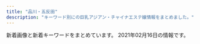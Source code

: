 ```yaml
---
title: "品川・五反田"
description: "キーワード別にの巨乳アジアン・チャイナエステ嬢情報をまとめました。"
---
```


新着画像と新着キーワードをまとめています。
2021年02月16日の情報です。

<DmmAffiliateIns />
<KeywordTable
  shops={
    [
    {
        "keywords": {
            "C": 8
        },
        "station": "JR\u4e94\u53cd\u7530\u99c5\u6771\u53e3",
        "url": "http://www.kenkou-house.info/",
        "name": "\u3072\u307e\u308f\u308a",
        "img_links": [
            "http://www.kenkou-house.info/img/body-.png",
            "http://www.kenkou-house.info/img/s13.jpg",
            "http://www.kenkou-house.info/img/m6.png",
            "http://www.kenkou-house.info/img/m7.png",
            "http://www.kenkou-house.info/img/Himawari_88_31.png",
            "http://www.kenkou-house.info/img/m8.png",
            "http://www.kenkou-house.info/img/play.png",
            "http://www.kenkou-house.info/img/s20.jpg",
            "http://www.kenkou-house.info/img/s15.jpg",
            "http://www.kenkou-house.info/img/s4.jpg",
            "http://www.kenkou-house.info/img/Himawari_160_45.png",
            "http://www.kenkou-house.info/img/s.png",
            "http://www.kenkou-house.info/img/s33.jpg",
            "http://www.kenkou-house.info/img/s91.jpg",
            "http://www.kenkou-house.info/img/s61.jpg",
            "http://www.kenkou-house.info/img/m2.png",
            "http://www.kenkou-house.info/img/s16.jpg",
            "http://www.kenkou-house.info/img/s7.jpg",
            "http://www.kenkou-house.info/img/Himawari_468_60.png",
            "http://www.kenkou-house.info/img/s11.jpg",
            "http://www.kenkou-house.info/img/bottmo-ritght.png",
            "http://www.kenkou-house.info/img/s21.jpg",
            "http://www.kenkou-house.info/img/m3.png",
            "http://www.kenkou-house.info/img/Himawari_200_40.png",
            "http://www.kenkou-house.info/img/s1.jpg",
            "http://www.kenkou-house.info/img/s22.jpg",
            "http://www.kenkou-house.info/img/door.png",
            "http://www.kenkou-house.info/img/head.png",
            "http://www.kenkou-house.info/img/m5.png",
            "http://www.kenkou-house.info/img/s12.jpg",
            "http://www.kenkou-house.info/img/m4.png",
            "http://www.kenkou-house.info/img/m1.png",
            "http://www.kenkou-house.info/img/bottmo-left.png",
            "http://www.kenkou-house.info/img/s17.jpg",
            "http://www.kenkou-house.info/img/s14.jpg"
        ]
    },
    {
        "name": "\u30e9\u30ad\u30e5\u30a2",
        "img_links": [
            "http://lacure.link/images/r1.jpg",
            "http://lacure.link/images/sayuri.jpg",
            "http://lacure.link/images/r5.jpg",
            "http://lacure.link/images/g0.jpg",
            "http://lacure.link/images/g2.jpg",
            "http://lacure.link/images/g6.jpg",
            "http://lacure.link/images/r3.jpg",
            "http://lacure.link/images/left3.png",
            "http://lacure.link/images/kiki.jpg",
            "http://lacure.link/images/g3.jpg",
            "http://lacure.link/images/zi.png",
            "http://lacure.link/images/asali.jpg",
            "http://lacure.link/images/kol.jpg",
            "http://lacure.link/images/g5.jpg",
            "http://lacure.link/images/r6.jpg",
            "http://lacure.link/images/top2.jpg",
            "http://lacure.link/images/g1.jpg",
            "http://lacure.link/images/r2.jpg",
            "http://lacure.link/images/s1.jpg",
            "http://lacure.link/images/s_staff.png",
            "http://lacure.link/images/news.png",
            "http://lacure.link/images/r4.jpg",
            "http://lacure.link/images/face.png",
            "http://lacure.link/images/yuki.jpg",
            "http://lacure.link/images/gb01.png"
        ],
        "station": "\u6238\u8d8a\u9280\u5ea7\u99c5",
        "url": "http://lacure.link/",
        "keywords": {}
    },
    {
        "name": "\u6708\u306e\u548c",
        "station": "JR\u4e94\u53cd\u7530\u99c5\u897f\u53e3",
        "img_links": [
            "https://tsukiwa.info/img/news1.png",
            "https://tsukiwa.info/img/top_map.jpg",
            "https://tsukiwa.info/img/bar_profile.png",
            "https://tsukiwa.info/img/staff/IMG_3569.jpg",
            "https://tsukiwa.info/img/staff/aya2101.jpg",
            "https://tsukiwa.info/img/staff/5AD524C3-384E-48C5-9527-57A24BF6D687.jpeg",
            "https://tsukiwa.info/img/staff/sara244.jpg",
            "https://tsukiwa.info/img/staff/sara242.jpg",
            "https://tsukiwa.info/img/staff/sara243.jpg",
            "https://tsukiwa.info/img/pickupGirl.png",
            "https://tsukiwa.info/img/staff_top/20201219_1.jpg",
            "https://tsukiwa.info/img/staff/rumi04.jpg",
            "https://tsukiwa.info/img/news3.png",
            "https://tsukiwa.info/img/staff/yuri001.jpg",
            "https://www.a-side.com/ad/koko/include/banner/koko_200x40.png",
            "https://tsukiwa.info/img/staff/sara241.jpg",
            "https://tsukiwa.info/img/staff/mimi20202.jpg",
            "https://tsukiwa.info/img/staff/g12.jpg",
            "https://tsukiwa.info/img/staff/g121.jpg",
            "https://tsukiwa.info/img/bar_gallery.png",
            "https://tsukiwa.info/img/staff/mika05.jpg",
            "https://tsukiwa.info/img/staff/koko3.jpg",
            "https://tsukiwa.info/img/akusesu-top0.jpg",
            "https://tsukiwa.info/img/staff/mimi01.jpg",
            "https://tsukiwa.info/img/staff/mimi202012.jpg",
            "https://tsukiwa.info/img/bar_staff.png",
            "https://tsukiwa.info/img/staff/rumi02.jpg",
            "https://tsukiwa.info/img/event/20210128.png",
            "https://tsukiwa.info/img/event/camp03.jpg",
            "https://tsukiwa.info/img/QRcode.png",
            "https://tsukiwa.info/img/staff/no_image.jpg",
            "https://tsukiwa.info/img/staff_top/20201219_2.jpg"
        ],
        "url": "https://tsukiwa.info/",
        "keywords": {}
    },
    {
        "img_links": [
            "https://img.a-side.com/photo/digicame/20210209/31399_03.jpg",
            "https://static.a-side.com/photo/shop/35215/list.jpg",
            "https://www.a-side.com/chouraku/staff/mina/index.jpg",
            "https://www.a-side.com/chouraku/staff/ami/index.jpg",
            "https://static.a-side.com/photo/shop/16032/list.jpg",
            "https://www.a-side.com/chouraku/staff/coco/index.jpg",
            "https://static.a-side.com/photo/shop/33796/list.jpg",
            "https://static.a-side.com/photo/shop/35132/list.jpg",
            "https://www.a-side.com/chouraku/staff/mimi/index.jpg",
            "https://www.a-side.com/chouraku/images/ticket.jpg",
            "https://img.a-side.com/photo/premium/20210216/35167_01_top2.jpg",
            "https://img.a-side.com/photo/weekly/20210212/top.jpg",
            "https://static.a-side.com/photo/shop/33596/list.jpg",
            "https://img.a-side.com/photo/digicame/20210208/19987_02.jpg",
            "https://www.a-side.com/chouraku/images/line.jpg",
            "https://img.a-side.com/photo/premium/20210215/31695_01_top2.jpg",
            "https://static.a-side.com/photo/shop/31695/list.jpg",
            "https://img.a-side.com/photo/digicame/20210211/35086_02.jpg",
            "https://img.a-side.com/photo/premium/20210209/35215_01_sp.jpg",
            "https://www.a-side.com/chouraku/staff/mayumi/index.jpg",
            "https://www.a-side.com/chouraku/images/info/photo03.jpg",
            "https://img.a-side.com/photo/digicame/20210212/29625_02.jpg",
            "https://www.a-side.com/chouraku/staff/yuna/index.jpg",
            "https://static.a-side.com/photo/shop/33915/list.jpg",
            "https://img.a-side.com/photo/digicame/20210212/26456_01.jpg",
            "https://img.a-side.com/photo/index/20210215/34987.jpg",
            "https://www.a-side.com/chouraku/staff/yumi/index.jpg",
            "https://img.a-side.com/photo/digicame/20210208/25065_02.jpg",
            "https://www.a-side.com/chouraku/staff/ai/index.jpg",
            "https://static.a-side.com/photo/shop/31534/list.jpg",
            "https://www.a-side.com/chouraku/staff/yuri/index.jpg",
            "https://static.a-side.com/photo/shop/34987/list.jpg",
            "https://www.a-side.com/chouraku/images/info/photo01.jpg",
            "https://img.a-side.com/photo/premium/20210211/27898_01_sp.jpg",
            "https://www.a-side.com/chouraku/images/coupon/info.png",
            "https://img.a-side.com/photo/premium/20210210/31695_01_sp.jpg",
            "https://www.a-side.com/include/img/top/button_twitter.png",
            "https://img.a-side.com/photo/digicame/20210208/25065_01.jpg",
            "https://static.a-side.com/photo/shop/24050/list.jpg",
            "https://www.a-side.com/chouraku/staff/mifi/index.jpg",
            "https://www.a-side.com/chouraku/staff/miki/index.jpg",
            "https://www.a-side.com/chouraku/images/info/photo04.jpg",
            "https://www.a-side.com/chouraku/staff/yui/index.jpg",
            "https://img.a-side.com/photo/koko/35215/thumb.jpg",
            "https://www.a-side.com/chouraku/staff/aiko/index.jpg",
            "https://static.a-side.com/photo/shop/35086/list.jpg",
            "https://www.a-side.com/chouraku/staff/yuu/index.jpg",
            "https://img.a-side.com/photo/digicame/20210212/26130_02.jpg",
            "https://www.a-side.com/chouraku/staff/sayuri/index.jpg",
            "https://img.a-side.com/photo/koko/31363/thumb.jpg",
            "https://img.a-side.com/photo/premium/20210212/33649_01_sp.jpg",
            "https://img.a-side.com/photo/premium/20210211/27898_01_top1.jpg",
            "https://static.a-side.com/photo/shop/34907/list.jpg",
            "https://img.a-side.com/photo/digicame/20210208/32458_01.jpg",
            "https://static.a-side.com/photo/shop/34768/list.jpg",
            "https://www.a-side.com/chouraku/staff/yuki/index.jpg",
            "https://img.a-side.com/photo/koko/24050/thumb.jpg",
            "https://static.a-side.com/photo/shop/35020/list.jpg",
            "https://static.a-side.com/photo/shop/35298/list.jpg",
            "https://static.a-side.com/photo/shop/34965/list.jpg",
            "https://static.a-side.com/photo/shop/35018/list.jpg",
            "https://static.a-side.com/photo/shop/33740/list.jpg",
            "https://www.a-side.com/chouraku/staff/moe/index.jpg",
            "https://www.a-side.com/chouraku/staff/ayaka/index.jpg",
            "https://www.a-side.com/chouraku/images/moved.jpg",
            "https://img.a-side.com/photo/digicame/20210212/26456_02.jpg",
            "https://img.a-side.com/photo/premium/20210208/29625_01_sp.jpg",
            "https://img.a-side.com/photo/koko/33456/thumb.jpg",
            "https://img.a-side.com/photo/premium/20210216/35167_01_top1.jpg",
            "https://www.a-side.com/chouraku/staff/rika/index.jpg",
            "https://www.a-side.com/chouraku/images/info/photo02.jpg",
            "https://static.a-side.com/photo/shop/35331/list.jpg",
            "https://www.a-side.com/chouraku/staff/ayumi/index.jpg",
            "https://www.a-side.com/chouraku/images/top-info201812.jpg",
            "https://www.a-side.com/chouraku/staff/miho/index.jpg",
            "https://img.a-side.com/photo/premium/20210211/27898_01_top2.jpg",
            "https://static.a-side.com/photo/shop/34272/list.jpg",
            "https://www.a-side.com/chouraku/staff/yui2/index.jpg",
            "https://www.a-side.com/chouraku/images/covergirl.jpg",
            "https://www.a-side.com/chouraku/images/coupon/presented.png",
            "https://www.a-side.com/chouraku/staff/mika/index.jpg",
            "https://static.a-side.com/photo/shop/35167/list.jpg",
            "https://www.a-side.com/chouraku/staff/yuyu/index.jpg",
            "https://www.a-side.com/chouraku/staff/aya/index.jpg",
            "https://img.a-side.com/photo/premium/20210215/31695_01_top1.jpg",
            "https://static.a-side.com/photo/shop/34961/list.jpg",
            "https://static.a-side.com/photo/shop/34847/list.jpg",
            "https://img.a-side.com/photo/premium/20210210/31695_01_index.jpg",
            "https://www.a-side.com/chouraku/staff/emi/index.jpg",
            "https://img.a-side.com/photo/digicame/20210211/31406_02.jpg"
        ],
        "station": "JR\u4e94\u53cd\u7530\u99c5\u897f\u53e3",
        "name": "\u9577\u697d",
        "keywords": {
            "\u4e73": 1,
            "C": 1,
            "\u5de8\u4e73": 1
        },
        "url": "https://www.a-side.com/chouraku/"
    },
    {
        "station": "JR\u4e94\u53cd\u7530\u99c5\u897f\u53e3",
        "img_links": [
            "http://hi-msg.com/tonpoh/images/p-10.jpg",
            "http://hi-msg.com/tonpoh/images/p-13-1.jpg",
            "http://hi-msg.com/tonpoh/images/s8.png",
            "http://hi-msg.com/tonpoh/images/p-11.jpg",
            "http://hi-msg.com/tonpoh/images/s9.png",
            "http://hi-msg.com/tonpoh/images/p-7.jpg",
            "http://hi-msg.com/tonpoh/images/no.png",
            "http://hi-msg.com/tonpoh/images/p-12-1.jpg",
            "http://hi-msg.com/tonpoh/images/s4.jpg",
            "http://hi-msg.com/tonpoh/images/p-10-1.jpg",
            "http://hi-msg.com/tonpoh/images/p-6-1.jpg",
            "http://hi-msg.com/tonpoh/images/p-9.jpg",
            "http://hi-msg.com/tonpoh/images/p-5.jpg",
            "http://hi-msg.com/tonpoh/images/p-9-1.jpg",
            "http://hi-msg.com/tonpoh/images/p-2.jpg",
            "http://hi-msg.com/tonpoh/images/tit-sys.png",
            "http://hi-msg.com/tonpoh/images/s6.png",
            "http://hi-msg.com/tonpoh/images/fla.png",
            "http://hi-msg.com/tonpoh/images/p-8-1.jpg",
            "http://hi-msg.com/tonpoh/images/p-4.jpg",
            "http://hi-msg.com/tonpoh/images/s1.png",
            "http://hi-msg.com/tonpoh/images/p-13.jpg",
            "http://hi-msg.com/tonpoh/images/p-0.jpg",
            "http://hi-msg.com/tonpoh/images/s5.png",
            "http://hi-msg.com/tonpoh/images/p-7-1.jpg",
            "http://hi-msg.com/tonpoh/images/ll.png",
            "http://hi-msg.com/tonpoh/images/p-14-1.jpg",
            "http://hi-msg.com/tonpoh/images/l.png",
            "http://hi-msg.com/tonpoh/images/fla-1.png",
            "http://hi-msg.com/tonpoh/images/p-6.jpg",
            "http://hi-msg.com/tonpoh/images/fla-3.png",
            "http://hi-msg.com/tonpoh/images/p-12.jpg",
            "http://hi-msg.com/tonpoh/images/line.png",
            "http://hi-msg.com/tonpoh/images/tit-staff.png",
            "http://hi-msg.com/tonpoh/images/botton.png",
            "http://hi-msg.com/tonpoh/images/p-11-1.jpg",
            "http://hi-msg.com/tonpoh/images/p-14.jpg",
            "http://hi-msg.com/tonpoh/images/p-8.jpg",
            "http://hi-msg.com/tonpoh/images/p-1.jpg"
        ],
        "name": "\u30c8\u30f3\u30dd\u30fc",
        "keywords": {},
        "url": "http://hi-msg.com/tonpoh/"
    },
    {
        "img_links": [
            "http://www.kouroku-este.com/img/staff/fff/s-fff1.jpg",
            "http://www.kouroku-este.com/img/staff/fff/s-fff2.jpg",
            "http://www.kouroku-este.com/img/system/service01.jpg",
            "http://www.kouroku-este.com/img/staff/aaa/aaa1.jpg",
            "http://www.kouroku-este.com/img/staff/eee/s-eee1.jpg",
            "http://www.kouroku-este.com/img/menu/info_r.jpg",
            "http://www.kouroku-este.com/img/staff/ccc/ccc2.jpg",
            "http://www.kouroku-este.com/img/top/listmark1.png",
            "http://www.kouroku-este.com/img/staff/bbb/bbb1.jpg",
            "http://www.kouroku-este.com/img/staff/aaa/aaa2.jpg",
            "http://www.kouroku-este.com/img/system/service02.jpg",
            "http://www.kouroku-este.com/img/staff/ccc/ccc1.jpg",
            "http://www.kouroku-este.com/img/staff/ggg/ggg1.jpg",
            "http://www.kouroku-este.com/img/staff/eee/s-eee2.jpg"
        ],
        "station": "JR\u54c1\u5ddd\u99c5\u9ad8\u8f2a\u53e3",
        "name": "\u5eb7\u7984",
        "keywords": {
            "C": 15
        },
        "url": "http://www.kouroku-este.com/"
    },
    {
        "url": "http://hanagoromo.work/",
        "name": "\u82b1\u8863",
        "img_links": [
            "http://hanagoromo.work/nana.jpg",
            "http://hanagoromo.work/yumi1.jpg",
            "http://hanagoromo.work/mens-esthe1.png",
            "http://hanagoromo.work/ai3.jpg",
            "http://hanagoromo.work/hitomi2.jpg",
            "http://hanagoromo.work/yuyu.jpg",
            "http://hanagoromo.work/1.jpg",
            "http://hanagoromo.work/head.jpg",
            "http://hanagoromo.work/2.jpg",
            "http://hanagoromo.work/mio.jpg",
            "http://hanagoromo.work/interior1.jpg",
            "http://hanagoromo.work/hitomi.jpg",
            "http://hanagoromo.work/3.jpg",
            "http://hanagoromo.work/112.jpg",
            "http://hanagoromo.work/s1.png",
            "http://hanagoromo.work/sayaka.jpg",
            "http://hanagoromo.work/nana1.jpg",
            "http://hanagoromo.work/b2.jpg",
            "http://hanagoromo.work/mio1.jpg",
            "http://hanagoromo.work/nana2.jpg",
            "http://hanagoromo.work/yuna2.jpg",
            "http://hanagoromo.work/b3.jpg",
            "http://hanagoromo.work/6.jpg",
            "http://hanagoromo.work/interior_t.jpg",
            "http://hanagoromo.work/hitomi1.jpg",
            "http://hanagoromo.work/main_top.jpg",
            "http://hanagoromo.work/tina2.jpg",
            "http://hanagoromo.work/tina.jpg",
            "http://hanagoromo.work/miyuki.jpg",
            "http://hanagoromo.work/rina1.jpeg",
            "http://hanagoromo.work/b1.jpg",
            "http://hanagoromo.work/rina2.jpeg",
            "http://hanagoromo.work/ai2.jpg",
            "http://hanagoromo.work/rie1.jpg",
            "http://hanagoromo.work/int2.jpg",
            "http://hanagoromo.work/4.jpg",
            "http://hanagoromo.work/mio2.jpg",
            "http://hanagoromo.work/sys.jpg",
            "http://hanagoromo.work/miyuki1.jpg",
            "http://hanagoromo.work/staff_t.jpg",
            "http://hanagoromo.work/yumi.jpg",
            "http://hanagoromo.work/ta.png",
            "http://hanagoromo.work/yuna1.jpg"
        ],
        "station": "JR\u4e94\u53cd\u7530\u99c5",
        "keywords": {}
    },
    {
        "keywords": {
            "C": 13
        },
        "name": "\u30de\u30c3\u30b5\u30fc\u30b8\u306e\u5915\u6708",
        "station": "JR\u4e94\u53cd\u7530\u99c5\u897f\u53e3",
        "url": "http://www.es-yuduki.com/",
        "img_links": [
            "http://www.es-yuduki.com/css/nav/change-007.jpg",
            "http://www.es-yuduki.com/css/main-top05.png",
            "http://www.es-yuduki.com/css/progress06.jpg",
            "http://www.es-yuduki.com/css/staff03-b.jpg",
            "http://www.es-yuduki.com/css/progress02.jpg",
            "http://www.es-yuduki.com/css/kanban.jpg",
            "http://www.es-yuduki.com/css/staff01-b.jpg",
            "http://www.es-yuduki.com/css/nav/change-001.jpg",
            "http://www.es-yuduki.com/css/progress07.jpg",
            "http://www.es-yuduki.com/css/staff01.jpg",
            "http://www.es-yuduki.com/css/nav/change-004.jpg",
            "http://www.es-yuduki.com/css/progress03.jpg",
            "http://www.es-yuduki.com/css/progress08.jpg",
            "http://www.es-yuduki.com/css/staff03.jpg",
            "http://www.es-yuduki.com/css/staff02.jpg",
            "http://www.es-yuduki.com/css/nav/nav-002.jpg",
            "http://www.es-yuduki.com/css/nav/nav-005.jpg",
            "http://www.es-yuduki.com/css/nav/change-0003.jpg",
            "http://www.es-yuduki.com/css/progress04.jpg",
            "http://www.es-yuduki.com/css/nav/nav-001.jpg",
            "http://www.es-yuduki.com/css/nav/change-005.jpg",
            "http://www.es-yuduki.com/css/staff02-b.jpg",
            "http://www.es-yuduki.com/css/progress05.jpg",
            "http://www.es-yuduki.com/css/nav/nav-004.jpg",
            "http://www.es-yuduki.com/css/staff00.jpg",
            "http://www.es-yuduki.com/css/nav/nav-006.jpg",
            "http://www.es-yuduki.com/css/nav/nav-0003.jpg",
            "http://www.es-yuduki.com/css/progress01.jpg",
            "http://www.es-yuduki.com/css/head.jpg",
            "http://www.es-yuduki.com/css/nav/change-006.jpg",
            "http://www.es-yuduki.com/css/coupon003.jpg",
            "http://www.es-yuduki.com/css/nav/nav-007.jpg",
            "http://www.es-yuduki.com/css/nav/change-002.jpg"
        ]
    },
    {
        "name": "\u7f8e\u4f36",
        "keywords": {
            "85": 2,
            "87": 4,
            "E": 8,
            "86": 2,
            "88": 2
        },
        "url": "http://es-mirei.com/",
        "station": "JR\u4e94\u53cd\u7530\u99c5\u897f\u53e3",
        "img_links": [
            "http://es-mirei.com/images/store/03.jpg",
            "http://es-mirei.com/staffPhoto/s20170728165536.jpg",
            "http://es-mirei.com/staffPhoto/b20170911152114.jpg",
            "http://es-mirei.com/images/store/05.jpg",
            "http://es-mirei.com/staffPhoto/s20170908125528.jpg",
            "http://es-mirei.com/images/noImg.jpg",
            "http://es-mirei.com/staffPhoto/b20170911152129.jpg",
            "http://es-mirei.com/images/returnStaffBtn.png",
            "http://es-mirei.com/images/store/06.jpg",
            "http://es-mirei.com/images/s3Slider1Images/02.jpg",
            "http://es-mirei.com/images/store/01.jpg",
            "http://es-mirei.com/staffPhoto/b20170728165256.jpg",
            "http://es-mirei.com/staffPhoto/s20170728165256.jpg",
            "http://es-mirei.com/staffPhoto/s20170728165302.jpg",
            "http://es-mirei.com/staffPhoto/s20180209180323.jpg",
            "http://es-mirei.com/images/s3Slider1Images/03.jpg",
            "http://es-mirei.com/staffPhoto/b20170908125528.jpg",
            "http://es-mirei.com/staffPhoto/b20170728165302.jpg",
            "http://es-mirei.com/images/s3Slider1Images/01.jpg",
            "http://es-mirei.com/staffPhoto/b20170728165536.jpg",
            "http://es-mirei.com/staffPhoto/s20170911152129.jpg",
            "http://es-mirei.com/staffPhoto/s20170911152114.jpg",
            "http://es-mirei.com/images/store/04.jpg",
            "http://es-mirei.com/images/store/02.jpg",
            "http://es-mirei.com/staffPhoto/s20180613122502.jpg",
            "http://es-mirei.com/staffPhoto/b20180209180323.jpg",
            "http://es-mirei.com/staffPhoto/b20180613122502.jpg"
        ]
    },
    {
        "keywords": {},
        "station": "JR\u4e94\u53cd\u7530\u99c5\u897f\u53e3",
        "name": "\u4e94\u53cd\u7530\u30e1\u30c7\u30a3\u30ab\u30eb\u30a8\u30f3",
        "url": "http://gotanda.pepper.jp/",
        "img_links": [
            "http://gotanda.pepper.jp/m173.jpg",
            "http://gotanda.pepper.jp/1-01.png",
            "http://gotanda.pepper.jp/m048.png",
            "http://gotanda.pepper.jp/m049.png",
            "http://gotanda.pepper.jp/gotanda001.jpg",
            "http://gotanda.pepper.jp/m02272.jpg",
            "http://gotanda.pepper.jp/20151109231038834554.jpg"
        ]
    },
    {
        "url": "http://f-aroma.info/",
        "station": "JR\u54c1\u5ddd\u99c5\u9ad8\u8f2a\u53e3",
        "name": "\u30d5\u30ed\u30fc\u30e9",
        "img_links": [],
        "keywords": {}
    },
    {
        "station": "JR\u4e94\u53cd\u7530\u99c5\u897f\u53e3",
        "img_links": [
            "http://p-fly.work/images/head.png",
            "http://p-fly.work/images/sys4.png",
            "http://p-fly.work/images/1.jpg",
            "http://p-fly.work/img/kiki1.jpg",
            "http://p-fly.work/images/mobile.jpg",
            "http://p-fly.work/images/12.jpg",
            "http://p-fly.work/staff/mai.jpg",
            "http://p-fly.work/images/news.jpg",
            "http://p-fly.work/images/7.jpg",
            "http://p-fly.work/images/interior_t.png",
            "http://p-fly.work/images/9.jpg",
            "http://p-fly.work/images/b1.jpg",
            "http://p-fly.work/img/sara1.jpg",
            "http://p-fly.work/staff/kiki.jpg",
            "http://p-fly.work/staff/sara.jpg",
            "http://p-fly.work/images/sys1.jpg",
            "http://p-fly.work/images/int1.jpg",
            "http://p-fly.work/img/yuyu1.jpg",
            "http://p-fly.work/images/tr.jpg",
            "http://p-fly.work/images/int2.png",
            "http://p-fly.work/images/ac1.jpg",
            "http://p-fly.work/images/sys2.jpg",
            "http://p-fly.work/images/b3.jpg",
            "http://p-fly.work/img/mai1.jpg",
            "http://p-fly.work/images/line.png",
            "http://p-fly.work/images/staff_t.png",
            "http://p-fly.work/images/b2.jpg",
            "http://p-fly.work/images/sys3.jpg",
            "http://p-fly.work/staff/yuyu.jpg"
        ],
        "url": "http://p-fly.work/",
        "name": "\u7d2b\u306e\u8776",
        "keywords": {}
    },
    {
        "img_links": [
            "http://www.relax-fuyou.info/img/st8.jpg",
            "http://www.relax-fuyou.info/img/sta1.jpg",
            "http://www.relax-fuyou.info/img/sta17.jpg",
            "http://www.relax-fuyou.info/img/st5.jpg",
            "http://www.relax-fuyou.info/img/st41.jpg",
            "http://www.relax-fuyou.info/img/r9.jpg",
            "http://www.relax-fuyou.info/img/sta15.jpg",
            "http://www.relax-fuyou.info/img/top.jpg",
            "http://www.relax-fuyou.info/img/st71.jpg",
            "http://www.relax-fuyou.info/img/st11.jpg",
            "http://www.relax-fuyou.info/img/st1.jpg",
            "http://www.relax-fuyou.info/img/sta19.jpg",
            "http://www.relax-fuyou.info/img/sta20.jpg",
            "http://www.relax-fuyou.info/img/st72.jpg",
            "http://www.relax-fuyou.info/img/st110.jpg",
            "http://www.relax-fuyou.info/img/st201.jpg",
            "http://www.relax-fuyou.info/img/sta18.jpg",
            "http://www.relax-fuyou.info/img/st141.jpg",
            "http://www.relax-fuyou.info/img/st7.jpg",
            "http://www.relax-fuyou.info/img/sta8.jpg",
            "http://www.relax-fuyou.info/img/st42.jpg",
            "http://www.relax-fuyou.info/img/st181.jpg",
            "http://www.relax-fuyou.info/img/st160.jpg",
            "http://www.relax-fuyou.info/img/st171.jpg",
            "http://www.relax-fuyou.info/img/st10.jpg",
            "http://www.relax-fuyou.info/img/sta16.jpg",
            "http://www.relax-fuyou.info/img/st161.jpg",
            "http://www.relax-fuyou.info/img/st150.jpg",
            "http://www.relax-fuyou.info/img/st140.jpg",
            "http://www.relax-fuyou.info/img/st17.jpg",
            "http://www.relax-fuyou.info/img/st191.jpg",
            "http://www.relax-fuyou.info/img/sta5.jpg"
        ],
        "url": "http://www.relax-fuyou.info/",
        "name": "\u8299\u84c9\uff5e\u30d5\u30e8\u30a6\uff5e",
        "station": "JR\u4e94\u53cd\u7530\u99c5\u6771\u53e3",
        "keywords": {
            "84": 5,
            "87": 2,
            "90": 2,
            "D": 5,
            "86": 2,
            "88": 3,
            "G": 1,
            "E": 5,
            "C": 3
        }
    }
]
}
/>
<DmmAffiliateScript />
